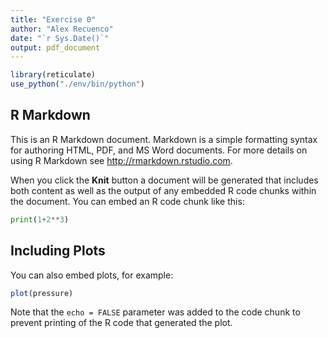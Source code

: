 ```yaml
---
title: "Exercise 0"
author: "Alex Recuenco"
date: "`r Sys.Date()`"
output: pdf_document
---
```


```r
library(reticulate)
use_python("./env/bin/python")
```

## R Markdown

This is an R Markdown document. Markdown is a simple formatting syntax for authoring HTML, PDF, and MS Word documents. For more details on using R Markdown see <http://rmarkdown.rstudio.com>.

When you click the **Knit** button a document will be generated that includes both content as well as the output of any embedded R code chunks within the document. You can embed an R code chunk like this:

```python
print(1+2**3)

```

## Including Plots

You can also embed plots, for example:

```r
plot(pressure)
```

Note that the `echo = FALSE` parameter was added to the code chunk to prevent printing of the R code that generated the plot.
